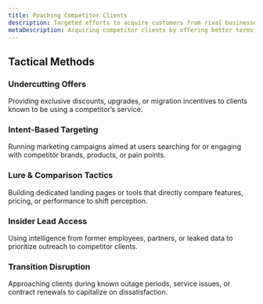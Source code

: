 ```yaml
---
title: Poaching Competitor Clients
description: Targeted efforts to acquire customers from rival businesses by offering superior terms, exploiting dissatisfaction, or leveraging insider knowledge—often during sensitive transition periods or service disruptions.
metaDescription: Acquiring competitor clients by offering better terms, exploiting dissatisfaction, or using insider knowledge during transitions or disruptions.
---
```


## Tactical Methods

### Undercutting Offers  
Providing exclusive discounts, upgrades, or migration incentives to clients known to be using a competitor’s service.

### Intent-Based Targeting  
Running marketing campaigns aimed at users searching for or engaging with competitor brands, products, or pain points.

### Lure & Comparison Tactics  
Building dedicated landing pages or tools that directly compare features, pricing, or performance to shift perception.

### Insider Lead Access  
Using intelligence from former employees, partners, or leaked data to prioritize outreach to competitor clients.

### Transition Disruption  
Approaching clients during known outage periods, service issues, or contract renewals to capitalize on dissatisfaction.
